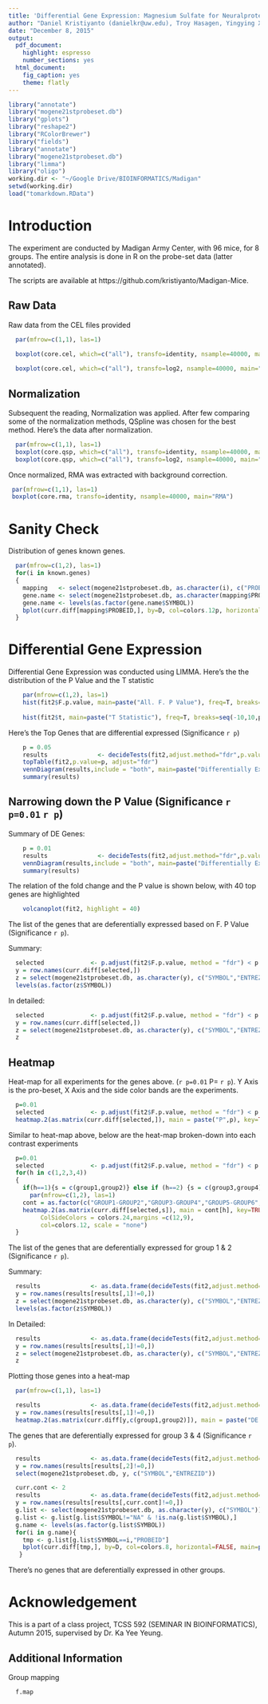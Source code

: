 ```yaml
---
title: 'Differential Gene Expression: Magnesium Sulfate for Neuralprotection'
author: "Daniel Kristiyanto (danielkr@uw.edu), Troy Hasagen, Yingying Xia"
date: "December 8, 2015"
output:
  pdf_document: 
    highlight: espresso
    number_sections: yes
  html_document:
    fig_caption: yes
    theme: flatly
---
```

```r
library("annotate")
library("mogene21stprobeset.db")
library("gplots")
library("reshape2")
library("RColorBrewer")
library("fields")
library("annotate")
library("mogene21stprobeset.db")
library("limma")
library("oligo")
working.dir <- "~/Google Drive/BIOINFORMATICS/Madigan"
setwd(working.dir)
load("tomarkdown.RData")

```

# Introduction
The experiment are conducted by Madigan Army Center, with 96 mice, for 8 groups.
The entire analysis is done in R on the probe-set data (latter annotated).

The scripts are available at https://github.com/kristiyanto/Madigan-Mice.

## Raw Data
Raw data from the CEL files provided

```r
  par(mfrow=c(1,1), las=1)

  boxplot(core.cel, which=c("all"), transfo=identity, nsample=40000, main="Raw Data")
  
  boxplot(core.cel, which=c("all"), transfo=log2, nsample=40000, main="Raw Data (Log2)")
```

## Normalization
Subsequent the reading, Normalization was applied. After few comparing some of the normalization methods, QSpline was chosen for the best method. Here's the data after normalization.

```r
  par(mfrow=c(1,1), las=1)
  boxplot(core.qsp, which=c("all"), transfo=identity, nsample=40000, main="QSpline Normalized")
  boxplot(core.qsp, which=c("all"), transfo=log2, nsample=40000, main="QSspline Normalized (Log2)")
```

Once normalized, RMA was extracted with background correction.

```r
 par(mfrow=c(1,1), las=1)
 boxplot(core.rma, transfo=identity, nsample=40000, main="RMA")
```

# Sanity Check
Distribution of genes known genes.

```r
  
  par(mfrow=c(1,2), las=1)
  for(i in known.genes)
  {
    mapping   <- select(mogene21stprobeset.db, as.character(i), c("PROBEID"), keytype="ENTREZID")
    gene.name <- select(mogene21stprobeset.db, as.character(mapping$PROBEID), c("SYMBOL"))
    gene.name <- levels(as.factor(gene.name$SYMBOL))
    bplot(curr.diff[mapping$PROBEID,], by=D, col=colors.12p, horizontal=FALSE, main=paste(gene.name, "Entrez:",i))
  }
```


# Differential Gene Expression
Differential Gene Expression was conducted using LIMMA.
Here's the the distribution of the P Value and the T statistic

```r
    par(mfrow=c(1,2), las=1)
    hist(fit2$F.p.value, main=paste("All. F. P Value"), freq=T, breaks=seq(0,1,p), xlab="PValue", col=colors.12p)
    
    hist(fit2$t, main=paste("T Statistic"), freq=T, breaks=seq(-10,10,p), xlab="TStatistic", col=colors.12p)

```

Here's the Top Genes that are differential expressed (Significance `r p`)

```r
    p = 0.05
    results              <- decideTests(fit2,adjust.method="fdr",p.value=p)
    topTable(fit2,p.value=p, adjust="fdr")
    vennDiagram(results,include = "both", main=paste("Differentially Expressed. P=",p))
    summary(results)
```

## Narrowing down the P Value (Significance `r p=0.01` `r p`)
Summary of DE Genes:

```r
    p = 0.01
    results              <- decideTests(fit2,adjust.method="fdr",p.value=p)
    vennDiagram(results,include = "both", main=paste("Differentially Expressed. P=",p))
    summary(results)
```

The relation of the fold change and the P value is shown below, with 40 top genes are highlighted

```r
    volcanoplot(fit2, highlight = 40)
```

The list of the genes that are deferentially expressed based on F. P Value (Significance `r p`). 

Summary:

```r
  selected             <- p.adjust(fit2$F.p.value, method = "fdr") < p  # P Adj ####
  y = row.names(curr.diff[selected,])
  z = select(mogene21stprobeset.db, as.character(y), c("SYMBOL","ENTREZID"))
  levels(as.factor(z$SYMBOL))

```

In detailed:

```r
  selected             <- p.adjust(fit2$F.p.value, method = "fdr") < p  # P Adj ####
  y = row.names(curr.diff[selected,])
  z = select(mogene21stprobeset.db, as.character(y), c("SYMBOL","ENTREZID"))
  z
```

## Heatmap
Heat-map for all experiments for the genes above. (`r p=0.01` P= `r p`). Y Axis is the pro-beset, X Axis and the side color bands are the experiments.

```r
  p=0.01
  selected             <- p.adjust(fit2$F.p.value, method = "fdr") < p  # P Adj ####
  heatmap.2(as.matrix(curr.diff[selected,]), main = paste("P",p), key=TRUE, symkey=FALSE, density.info="none", trace="none", ColSideColors = colors.96,margins =c(12,9), col=colors.12, scale = "none")
```

Similar to heat-map above, below are the heat-map broken-down into each contrast experiments

```r
  p=0.01
  selected             <- p.adjust(fit2$F.p.value, method = "fdr") < p  # P Adj ####
  for(h in c(1,2,3,4))
  {
    if(h==1){s = c(group1,group2)} else if (h==2) {s = c(group3,group4)} else if (h==3) {s = c(group5,group6)} else {s=c(group7,group8)}
      par(mfrow=c(1,2), las=1)
    cont = as.factor(c("GROUP1-GROUP2","GROUP3-GROUP4","GROUP5-GROUP6","GROUP7-GROUP8"))
    heatmap.2(as.matrix(curr.diff[selected,s]), main = cont[h], key=TRUE, symkey=FALSE, density.info="none", trace="none",
         ColSideColors = colors.24,margins =c(12,9),
         col=colors.12, scale = "none")
  }

```



The list of the genes that are deferentially expressed for group 1 & 2 (Significance `r p`).

Summary:

```r
  results              <- as.data.frame(decideTests(fit2,adjust.method="fdr",p.value=p))
  y = row.names(results[results[,1]!=0,])
  z = select(mogene21stprobeset.db, as.character(y), c("SYMBOL","ENTREZID"))
  levels(as.factor(z$SYMBOL))
```

In Detailed:

```r
  results              <- as.data.frame(decideTests(fit2,adjust.method="fdr",p.value=p))
  y = row.names(results[results[,1]!=0,])
  z = select(mogene21stprobeset.db, as.character(y), c("SYMBOL","ENTREZID"))
  z
```

Plotting those genes into a heat-map

```r
  par(mfrow=c(1,1), las=1)

  results              <- as.data.frame(decideTests(fit2,adjust.method="fdr",p.value=p))
  y = row.names(results[results[,1]!=0,])
  heatmap.2(as.matrix(curr.diff[y,c(group1,group2)]), main = paste("DE in Group 3 & 4. P value=",p), key=TRUE, symkey=FALSE, density.info="none", trace="none", ColSideColors = colors.24,margins =c(12,9), col=colors.12, scale = "none")
```

The genes that are deferentially expressed for group 3 & 4 (Significance `r p`).

```r
  results              <- as.data.frame(decideTests(fit2,adjust.method="fdr",p.value=p))
  y = row.names(results[results[,2]!=0,])
  select(mogene21stprobeset.db, y, c("SYMBOL","ENTREZID"))
```


```r
  curr.cont <- 2
  results              <- as.data.frame(decideTests(fit2,adjust.method="fdr",p.value=p))
  y = row.names(results[results[,curr.cont]!=0,])
  g.list <- select(mogene21stprobeset.db, as.character(y), c("SYMBOL"))
  g.list <- g.list[g.list$SYMBOL!="NA" & !is.na(g.list$SYMBOL),]
  g.name <- levels(as.factor(g.list$SYMBOL))
  for(i in g.name){
    tmp <- g.list[g.list$SYMBOL==i,"PROBEID"]
    bplot(curr.diff[tmp,], by=D, col=colors.8, horizontal=FALSE, main=paste(i))
   }

```

There's no genes that are deferentially expressed in other groups.

# Acknowledgement
This is a part of a class project, TCSS 592 (SEMINAR IN BIOINFORMATICS), Autumn 2015, supervised by Dr. Ka Yee Yeung.


## Additional Information
Group mapping

```r
  f.map
```

